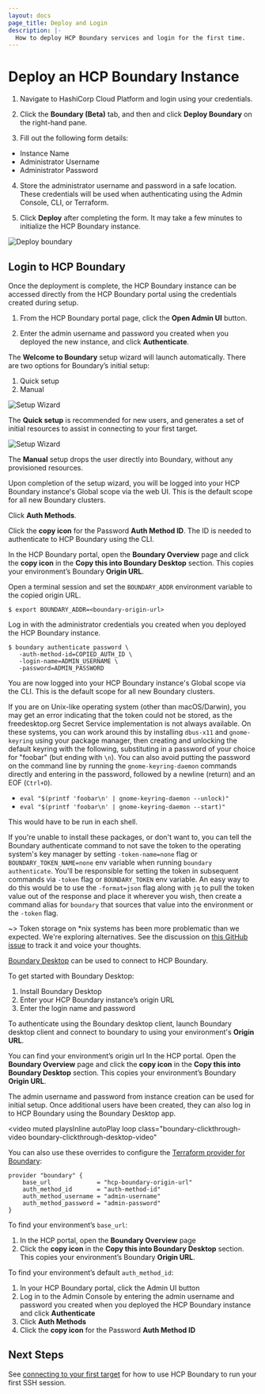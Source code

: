 ```yaml
---
layout: docs
page_title: Deploy and Login
description: |-
  How to deploy HCP Boundary services and login for the first time.
---
```


# Deploy an HCP Boundary Instance

1. Navigate to HashiCorp Cloud Platform and login using your credentials. 
2. Click 
the **Boundary (Beta)** tab, and then and click **Deploy Boundary** on the right-hand
pane. 

3. Fill out the following form details:

- Instance Name
- Administrator Username
- Administrator Password

4. Store the administrator username and password in a safe location. These
credentials will be used when authenticating using the Admin Console, CLI, or
Terraform.

5. Click **Deploy** after completing the form. It may take a few minutes to
initialize the HCP Boundary instance.

![Deploy boundary](/img/hcp-deploy-form.png)

## Login to HCP Boundary

Once the deployment is complete, the HCP Boundary instance can be accessed
directly from the HCP Boundary portal using the credentials created during
setup. 

1. From the HCP Boundary portal page, click the **Open Admin UI** button. 

2. Enter the admin username and password you created when you deployed the new
instance, and click **Authenticate**.

The **Welcome to Boundary** setup wizard will launch automatically. There are
two options for Boundary’s initial setup:

1. Quick setup
1. Manual

![Setup Wizard](/img/setup-wizard.png)

The **Quick setup** is recommended for new users, and generates a set of initial
resources to assist in connecting to your first target. 

![Setup Wizard](/img/setup-wizard-target.png)

The **Manual** setup drops the user directly into Boundary, without any
provisioned resources.

Upon completion of the setup wizard, you will be logged into your HCP Boundary
instance's Global scope via the web UI. This is the default scope for all new
Boundary clusters.

Click **Auth Methods**.

Click the **copy icon** for the Password **Auth Method ID**. The ID is needed to
authenticate to HCP Boundary using the CLI.

<Tabs>
<Tab heading="CLI">


In the HCP Boundary portal, open the **Boundary Overview** page and click the
**copy icon** in the **Copy this into Boundary Desktop** section. This copies
your environment’s Boundary **Origin URL**.

Open a terminal session and set the `BOUNDARY_ADDR` environment variable to the
copied origin URL.

```shell-session
$ export BOUNDARY_ADDR=<boundary-origin-url>
```

Log in with the administrator credentials you created when you deployed the HCP
Boundary instance.

```shell-session
$ boundary authenticate password \
   -auth-method-id=COPIED_AUTH_ID \
   -login-name=ADMIN_USERNAME \
   -password=ADMIN_PASSWORD
```

You are now logged into your HCP Boundary instance's Global scope via the CLI.
This is the default scope for all new Boundary clusters.

If you are on Unix-like operating system (other than macOS/Darwin), you may get
an error indicating that the token could not be stored, as the freedesktop.org
Secret Service implementation is not always available. On these systems, you can
work around this by installing `dbus-x11` and `gnome-keyring` using your package
manager, then creating and unlocking the default keyring with the following,
substituting in a password of your choice for "foobar" (but ending with `\n`).
You can also avoid putting the password on the command line by running the
`gnome-keyring-daemon` commands directly and entering in the password, followed
by a newline (return) and an EOF (`Ctrl+D`).

- `eval "$(printf 'foobar\n' | gnome-keyring-daemon --unlock)"`
- `eval "$(printf 'foobar\n' | gnome-keyring-daemon --start)"`

This would have to be run in each shell.

If you're unable to install these packages, or don't want to, you can tell the
Boundary authenticate command to not save the token to the operating system's
key manager by setting `-token-name=none` flag or `BOUNDARY_TOKEN_NAME=none` env
variable when running `boundary authenticate`. You'll be responsible for setting
the token in subsequent commands via `-token` flag or `BOUNDARY_TOKEN` env
variable. An easy way to do this would be to use the `-format=json` flag along
with `jq` to pull the token value out of the response and place it wherever you
wish, then create a command alias for `boundary` that sources that value into
the environment or the `-token` flag.

~> Token storage on \*nix systems has been more problematic than we expected.
We're exploring alternatives. See the discussion on [this GitHub
issue](https://github.com/hashicorp/boundary/issues/697#issuecomment-709448942)
to track it and voice your thoughts.

</Tab>
<Tab heading="Desktop Client">


[Boundary Desktop](https://www.boundaryproject.io/downloads) can be used to
connect to HCP Boundary.

To get started with Boundary Desktop:

1. Install Boundary Desktop
1. Enter your HCP Boundary instance’s origin URL
1. Enter the login name and password

To authenticate using the Boundary desktop client, launch Boundary desktop
client and connect to boundary to using your environment's **Origin URL**.

You can find your environment’s origin url In the HCP portal. Open the
**Boundary Overview** page and click the **copy icon** in the **Copy this into
Boundary Desktop** section. This copies your environment’s Boundary **Origin
URL**.

The admin username and password from instance creation can be used for initial
setup. Once additional users have been created, they can also log in to HCP
Boundary using the Boundary Desktop app.


<video
  muted
  playsInline
  autoPlay
  loop
  class="boundary-clickthrough-video boundary-clickthrough-desktop-video"
>
  <source
    type="video/mp4"
    src="https://www.datocms-assets.com/2885/1613612831-boundary-desktop-clickthrough-authenticate-v1-0-0.mp4"
  />
</video>

</Tab>
<Tab heading="Terraform">


You can also use these overrides to configure the [Terraform provider for
Boundary](https://registry.terraform.io/providers/hashicorp/boundary/):

```hcl
provider "boundary" {
    base_url             = "hcp-boundary-origin-url"
    auth_method_id       = "auth-method-id"
    auth_method_username = "admin-username"
    auth_method_password = "admin-password"
}
```

To find your environment’s `base_url`: 

1. In the HCP portal, open the **Boundary Overview** page
1. Click the **copy icon** in the **Copy this into Boundary Desktop** section. This copies your environment’s Boundary **Origin URL**.

To find your environment’s default `auth_method_id`: 

1. In your HCP Boundary portal, click the Admin UI button
1. Log in to the Admin Console by entering the admin username and password you
   created when you deployed the HCP Boundary instance and click **Authenticate**
1. Click **Auth Methods**
1. Click the **copy icon** for the Password **Auth Method ID**

</Tab>
</Tabs>


## Next Steps

See [connecting to your first target](/docs/getting-started/connect-to-target)
for how to use HCP Boundary to run your first SSH session.

